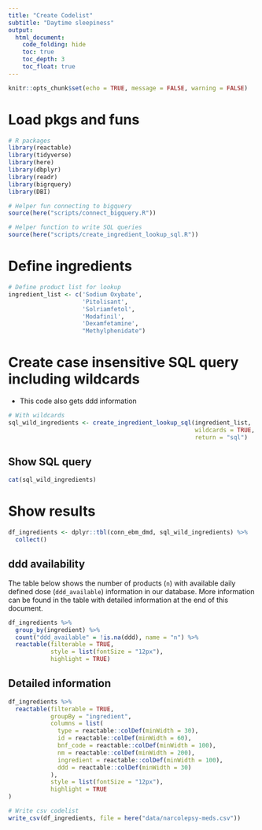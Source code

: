 ```yaml
---
title: "Create Codelist"
subtitle: "Daytime sleepiness"
output:
  html_document:
    code_folding: hide
    toc: true
    toc_depth: 3
    toc_float: true
---
```


```r
knitr::opts_chunk$set(echo = TRUE, message = FALSE, warning = FALSE)
```

# Load pkgs and funs

```r
# R packages
library(reactable)
library(tidyverse)
library(here)
library(dbplyr)
library(readr)
library(bigrquery)
library(DBI)

# Helper fun connecting to bigquery
source(here("scripts/connect_bigquery.R"))

# Helper function to write SQL queries
source(here("scripts/create_ingredient_lookup_sql.R"))

```

# Define ingredients

```r
# Define product list for lookup
ingredient_list <- c('Sodium Oxybate', 
                     'Pitolisant', 
                     'Solriamfetol', 
                     'Modafinil', 
                     'Dexamfetamine',
                     "Methylphenidate")
```

# Create case insensitive SQL query including wildcards

- This code also gets ddd information

```r

# With wildcards
sql_wild_ingredients <- create_ingredient_lookup_sql(ingredient_list, 
                                                     wildcards = TRUE,
                                                     return = "sql")
```

## Show SQL query

```r
cat(sql_wild_ingredients)
```

# Show results

```r
df_ingredients <- dplyr::tbl(conn_ebm_dmd, sql_wild_ingredients) %>% 
  collect()
```

## ddd availability

The table below shows the number of products (`n`) with available daily defined dose (`ddd_available`) information in our database.
More information can be found in the table with detailed information at the end of this document.

```r

df_ingredients %>% 
  group_by(ingredient) %>% 
  count("ddd_available" = !is.na(ddd), name = "n") %>% 
  reactable(filterable = TRUE,
            style = list(fontSize = "12px"),
            highlight = TRUE)
```

## Detailed information

```r

df_ingredients %>% 
  reactable(filterable = TRUE,
            groupBy = "ingredient",
            columns = list(
              type = reactable::colDef(minWidth = 30),
              id = reactable::colDef(minWidth = 60),
              bnf_code = reactable::colDef(minWidth = 100),
              nm = reactable::colDef(minWidth = 200),
              ingredient = reactable::colDef(minWidth = 100),
              ddd = reactable::colDef(minWidth = 30)
            ),
            style = list(fontSize = "12px"),
            highlight = TRUE
)
```

<!-- # Write .csv -->

```r
# Write csv codelist 
write_csv(df_ingredients, file = here("data/narcolepsy-meds.csv"))
```


